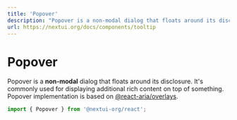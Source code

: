 ```yaml
---
title: 'Popover'
description: "Popover is a non-modal dialog that floats around its disclosure. It's commonly used for displaying additional rich content on top of something."
url: https://nextui.org/docs/components/tooltip
---
```


# Popover

Popover is a **non-modal** dialog that floats around its disclosure. It's commonly used for displaying additional rich content on top of something. Popover implementation is based on [@react-aria/overlays](https://react-spectrum.adobe.com/react-aria/useOverlay.html).

```jsx
import { Popover } from '@nextui-org/react';
```